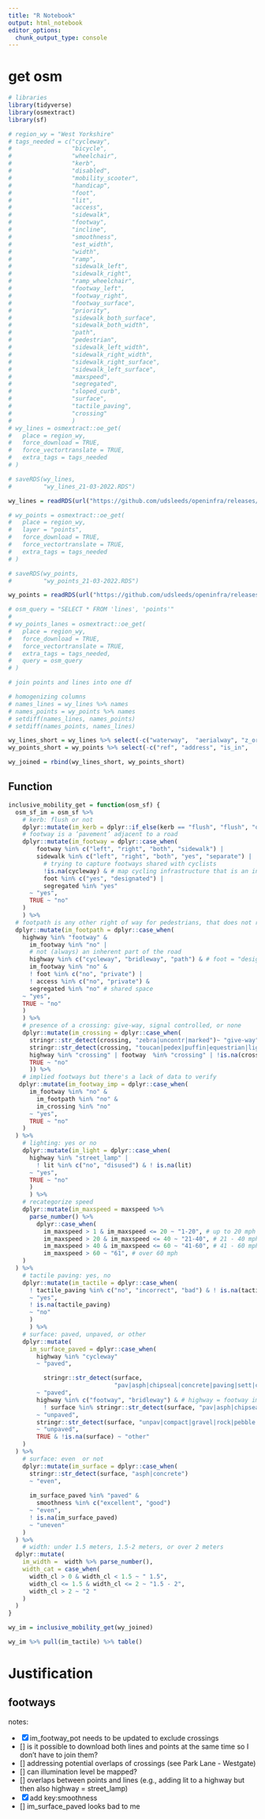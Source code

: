 ```yaml
---
title: "R Notebook"
output: html_notebook
editor_options: 
  chunk_output_type: console
---
```


# get osm
```r
# libraries
library(tidyverse)
library(osmextract)
library(sf)
```

```r
# region_wy = "West Yorkshire"
# tags_needed = c("cycleway",
#                 "bicycle",
#                 "wheelchair",
#                 "kerb",
#                 "disabled",
#                 "mobility_scooter",
#                 "handicap",
#                 "foot",
#                 "lit", 
#                 "access",
#                 "sidewalk",
#                 "footway",
#                 "incline",
#                 "smoothness",
#                 "est_width",
#                 "width",
#                 "ramp",
#                 "sidewalk_left",
#                 "sidewalk_right",
#                 "ramp_wheelchair",
#                 "footway_left",
#                 "footway_right",
#                 "footway_surface",
#                 "priority",
#                 "sidewalk_both_surface",
#                 "sidewalk_both_width",
#                 "path",
#                 "pedestrian",
#                 "sidewalk_left_width",
#                 "sidewalk_right_width",
#                 "sidewalk_right_surface",
#                 "sidewalk_left_surface",
#                 "maxspeed",
#                 "segregated",
#                 "sloped_curb",
#                 "surface",
#                 "tactile_paving",
#                 "crossing"
#                 )
# wy_lines = osmextract::oe_get(
#   place = region_wy,
#   force_download = TRUE,
#   force_vectortranslate = TRUE,
#   extra_tags = tags_needed
# )

# saveRDS(wy_lines,
#         "wy_lines_21-03-2022.RDS")

wy_lines = readRDS(url("https://github.com/udsleeds/openinfra/releases/download/v0.1/wy_lines_21-03-2022.RDS"))

# wy_points = osmextract::oe_get(
#   place = region_wy,
#   layer = "points",
#   force_download = TRUE,
#   force_vectortranslate = TRUE,
#   extra_tags = tags_needed
# )

# saveRDS(wy_points,
#         "wy_points_21-03-2022.RDS")

wy_points = readRDS(url("https://github.com/udsleeds/openinfra/releases/download/v0.1/wy_points_21-03-2022.RDS"))

# osm_query = "SELECT * FROM 'lines', 'points'"
# 
# wy_points_lanes = osmextract::oe_get(
#   place = region_wy,
#   force_download = TRUE,
#   force_vectortranslate = TRUE,
#   extra_tags = tags_needed,
#   query = osm_query
# )

```

```r
# join points and lines into one df

# homogenizing columns
# names_lines = wy_lines %>% names 
# names_points = wy_points %>% names
# setdiff(names_lines, names_points)
# setdiff(names_points, names_lines)

wy_lines_short = wy_lines %>% select(-c("waterway",  "aerialway", "z_order"))
wy_points_short = wy_points %>% select(-c("ref", "address", "is_in",   "place"))

wy_joined = rbind(wy_lines_short, wy_points_short)
```


## Function
```r
inclusive_mobility_get = function(osm_sf) {
  osm_sf_im = osm_sf %>% 
    # kerb: flush or not
    dplyr::mutate(im_kerb = dplyr::if_else(kerb == "flush", "flush", "other")) %>% 
    # footway is a ‘pavement’ adjacent to a road
    dplyr::mutate(im_footway = dplyr::case_when(
        footway %in% c("left", "right", "both", "sidewalk") |
        sidewalk %in% c("left", "right", "both", "yes", "separate") |
          # trying to capture footways shared with cyclists
          !is.na(cycleway) & # map cycling infrastructure that is an inherent part of the road
          foot %in% c("yes", "designated") |
          segregated %in% "yes"
      ~ "yes",
      TRUE ~ "no" 
    ) 
    ) %>% 
  # footpath is any other right of way for pedestrians, that does not run adjacent to a road.
  dplyr::mutate(im_footpath = dplyr::case_when(
    highway %in% "footway" & 
      im_footway %in% "no" | 
      # not (always) an inherent part of the road
      highway %in% c("cycleway", "bridleway", "path") & # foot = "designated" is implied
      im_footway %in% "no" &
      ! foot %in% c("no", "private") | 
      ! access %in% c("no", "private") &
      segregated %in% "no" # shared space
    ~ "yes",
    TRUE ~ "no"
    )
    ) %>%
    # presence of a crossing: give-way, signal controlled, or none
    dplyr::mutate(im_crossing = dplyr::case_when(
      stringr::str_detect(crossing, "zebra|uncontr|marked")~ "give-way",
      stringr::str_detect(crossing, "toucan|pedex|puffin|equestrian|light|signal")~ "signal-controlled",
      highway %in% "crossing" | footway  %in% "crossing" | !is.na(crossing) ~ "yes",
      TRUE ~ "no"
      )) %>% 
    # implied footways but there's a lack of data to verify
   dplyr::mutate(im_footway_imp = dplyr::case_when(
      im_footway %in% "no" &
        im_footpath %in% "no" &
        im_crossing %in% "no"
      ~ "yes",
      TRUE ~ "no"
    )
  ) %>% 
    # lighting: yes or no
    dplyr::mutate(im_light = dplyr::case_when( 
      highway %in% "street_lamp" |
        ! lit %in% c("no", "disused") & ! is.na(lit)
      ~ "yes",
      TRUE ~ "no"
      )
      ) %>% 
    # recategorize speed
    dplyr::mutate(im_maxspeed = maxspeed %>% 
      parse_number() %>% 
        dplyr::case_when(
          im_maxspeed > 1 & im_maxspeed <= 20 ~ "1-20", # up to 20 mph
          im_maxspeed > 20 & im_maxspeed <= 40 ~ "21-40", # 21 - 40 mph
          im_maxspeed > 40 & im_maxspeed <= 60 ~ "41-60", # 41 - 60 mph
          im_maxspeed > 60 ~ "61", # over 60 mph
    )
  ) %>% 
    # tactile paving: yes, no
    dplyr::mutate(im_tactile = dplyr::case_when(
      ! tactile_paving %in% c("no", "incorrect", "bad") & ! is.na(tactile_paving) 
      ~ "yes",
      ! is.na(tactile_paving)
      ~ "no"
      )
      ) %>% 
    # surface: paved, unpaved, or other
    dplyr::mutate(
      im_surface_paved = dplyr::case_when(
        highway %in% "cycleway"
        ~ "paved",

          stringr::str_detect(surface,
                              "pav|asph|chipseal|concrete|paving|sett|cobble|metal|wood|stepping")
        ~ "paved",
        highway %in% c("footway", "bridleway") & # highway = footway implied surface value is unpaved
          ! surface %in% stringr::str_detect(surface, "pav|asph|chipseal|concrete|paving|sett|cobble|metal|wood|stepping")
        ~ "unpaved",
        stringr::str_detect(surface, "unpav|compact|gravel|rock|pebble|ground|dirt|grass|mud|sand|woodchips|snow|ice|salt")
        ~ "unpaved",
        TRUE & !is.na(surface) ~ "other"
    )
  ) %>% 
    # surface: even  or not
    dplyr::mutate(im_surface = dplyr::case_when(
      stringr::str_detect(surface, "asph|concrete")
      ~ "even",
      
      im_surface_paved %in% "paved" &
        smoothness %in% c("excellent", "good")
      ~ "even",
      ! is.na(im_surface_paved) 
      ~ "uneven"
    )
  ) %>% 
    # width: under 1.5 meters, 1.5-2 meters, or over 2 meters
  dplyr::mutate(
    im_width =  width %>% parse_number(),
    width_cat = case_when(
      width_cl > 0 & width_cl < 1.5 ~ " 1.5",
      width_cl <= 1.5 & width_cl <= 2 ~ "1.5 - 2",
      width_cl > 2 ~ "2 "
    )
  )
}
```

```r
wy_im = inclusive_mobility_get(wy_joined)

wy_im %>% pull(im_tactile) %>% table()
```



# Justification

## footways



notes:

- [x] im_footway_pot needs to be updated to exclude crossings
- [] is it possible to download both lines and points at the same time so I don't have to join them?
- [] addressing potential overlaps of crossings (see Park Lane - Westgate)
- [] can illumination level be mapped?
- [] overlaps between points and lines (e.g., adding lit to a highway but then also highway = street_lamp)
- [x] add key:smoothness
- [] im_surface_paved looks bad to me
